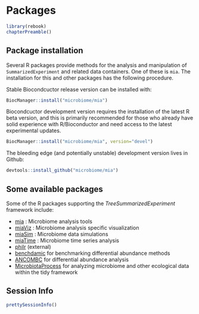 # Packages {#packages}


```r
library(rebook)
chapterPreamble()
```


## Package installation

Several R packages provide methods for the analysis and manipulation
of `SummarizedExperiment` and related data containers. One of these is
`mia`. The installation for this and other packages has the following
procedure.

Stable Biocondcuctor release version can be installed with:

```r
BiocManager::install("microbiome/mia")
```

Biocondcuctor development version requires the installation of the
latest R beta version, and this is primarily recommended for those who
already have solid experience with R/Bioconductor and need access to
the latest experimental updates.

```r
BiocManager::install("microbiome/mia", version="devel")
```

The bleeding edge (and potentially unstable) development version lives
in Github:

```r
devtools::install_github("microbiome/mia")
```



## Some available packages

Some of the R packages supporting the _TreeSummarizedExperiment_ framework include:

- [mia](microbiome.github.io/mia) : Microbiome analysis tools   
- [miaViz](microbiome.github.io/miaViz) : Microbiome analysis specific visualization
- [miaSim](microbiome.github.io/miaSim) : Microbiome data simulations
- [miaTime](microbiome.github.io/miaTime) : Microbiome time series analysis
- [philr](http://bioconductor.org/packages/devel/bioc/html/philr.html) (external)
- [benchdamic](https://bioconductor.org/packages/release/bioc/vignettes/benchdamic/inst/doc/intro.html) for benchmarking differential abundance methods
- [ANCOMBC](https://bioconductor.org/packages/devel/bioc/html/ANCOMBC.html) for differential abundance analysis
- [MicrobiotaProcess](https://bioconductor.org/packages/release/bioc/html/MicrobiotaProcess.html) for analyzing microbiome and other ecological data within the tidy framework


## Session Info {-}

```r
prettySessionInfo()
```
